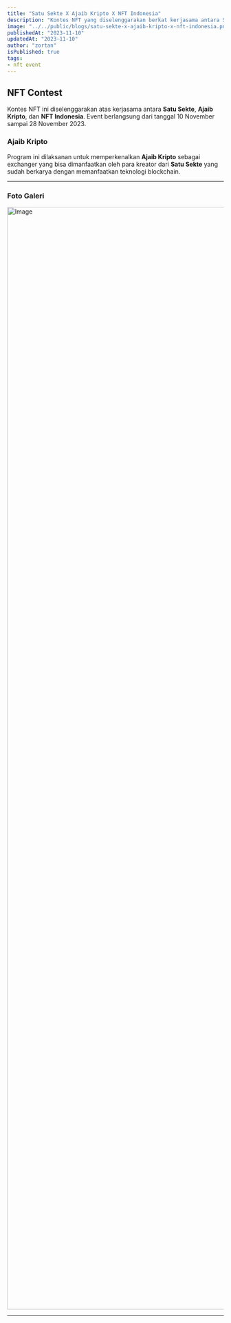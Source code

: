 ```yaml
---
title: "Satu Sekte X Ajaib Kripto X NFT Indonesia"
description: "Kontes NFT yang diselenggarakan berkat kerjasama antara Satu Sekte, Ajaib Kripto, dan NFT Indonesia."
image: "../../public/blogs/satu-sekte-x-ajaib-kripto-x-nft-indonesia.png"
publishedAt: "2023-11-10"
updatedAt: "2023-11-10"
author: "zortan"
isPublished: true
tags:
- nft event
---
```


## NFT Contest

Kontes NFT ini diselenggarakan atas kerjasama antara **Satu Sekte**, **Ajaib Kripto**, dan **NFT Indonesia**. Event berlangsung dari tanggal 10 November sampai 28 November 2023.

### Ajaib Kripto

Program ini dilaksanan untuk memperkenalkan **Ajaib Kripto** sebagai exchanger yang bisa dimanfaatkan oleh para kreator dari **Satu Sekte** yang sudah berkarya dengan memanfaatkan teknologi blockchain.

---

### Foto Galeri

<Image
  src="https://ipfs.io/ipfs/Qme4RHiGt6CoreJd6aeBiZ9K1avsN89uwVWcE1WJzodMJd/satu-sekte-x-ajaib-kripto-x-nft-indonesia.png"
  width="3840"
  height="2560"
  alt="Image"
  sizes="100vw"
/>

---